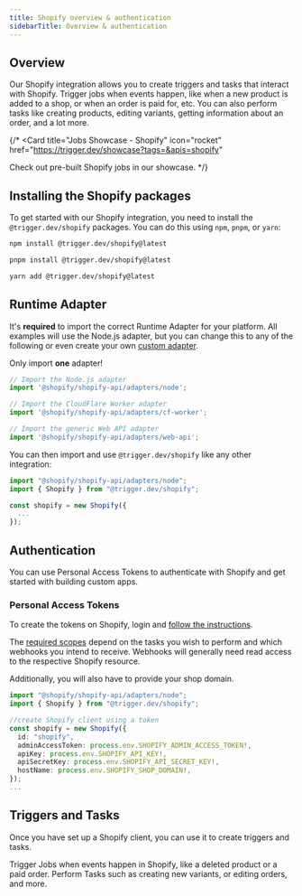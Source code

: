 ```yaml
---
title: Shopify overview & authentication
sidebarTitle: Overview & authentication
---
```


## Overview

Our Shopify integration allows you to create triggers and tasks that interact with Shopify. Trigger jobs when events happen, like when a new product is added to a shop, or when an order is paid for, etc. You can also perform tasks like creating products, editing variants, getting information about an order, and a lot more.

{/* <Card
  title="Jobs Showcase - Shopify"
  icon="rocket"
  href="https://trigger.dev/showcase?tags=&apis=shopify"
>
  Check out pre-built Shopify jobs in our showcase.
</Card> */}

## Installing the Shopify packages

To get started with our Shopify integration, you need to install the `@trigger.dev/shopify` packages. You can do this using `npm`, `pnpm`, or `yarn`:

<CodeGroup>

```bash npm
npm install @trigger.dev/shopify@latest
```

```bash pnpm
pnpm install @trigger.dev/shopify@latest
```

```bash yarn
yarn add @trigger.dev/shopify@latest
```

</CodeGroup>

## Runtime Adapter

It's **required** to import the correct Runtime Adapter for your platform. All examples will use the Node.js adapter, but you can change this to any of the following or even create your own [custom adapter](https://github.com/Shopify/shopify-api-js/blob/6adccd72527dc1fcf387adf09c5522010b6f31f2/packages/shopify-api/docs/guides/runtimes.md).

<Warning>Only import **one** adapter!</Warning>

```ts
// Import the Node.js adapter
import '@shopify/shopify-api/adapters/node';

// Import the CloudFlare Worker adapter
import '@shopify/shopify-api/adapters/cf-worker';

// Import the generic Web API adapter
import '@shopify/shopify-api/adapters/web-api';
```

You can then import and use `@trigger.dev/shopify` like any other integration:

```ts
import "@shopify/shopify-api/adapters/node";
import { Shopify } from "@trigger.dev/shopify";

const shopify = new Shopify({
  ...
});
```

## Authentication

You can use Personal Access Tokens to authenticate with Shopify and get started with building custom apps.

### Personal Access Tokens

To create the tokens on Shopify, login and [follow the instructions](https://help.shopify.com/en/manual/apps/app-types/custom-apps#create-and-install-a-custom-app).

The [required scopes](https://shopify.dev/docs/api/usage/access-scopes#authenticated-access-scopes) depend on the tasks you wish to perform and which webhooks you intend to receive. Webhooks will generally need read access to the respective Shopify resource.

Additionally, you will also have to provide your shop domain.

```ts my-job.ts
import "@shopify/shopify-api/adapters/node";
import { Shopify } from "@trigger.dev/shopify";

//create Shopify client using a token
const shopify = new Shopify({
  id: "shopify",
  adminAccessToken: process.env.SHOPIFY_ADMIN_ACCESS_TOKEN!,
  apiKey: process.env.SHOPIFY_API_KEY!,
  apiSecretKey: process.env.SHOPIFY_API_SECRET_KEY!,
  hostName: process.env.SHOPIFY_SHOP_DOMAIN!,
});
...
```

## Triggers and Tasks

Once you have set up a Shopify client, you can use it to create triggers and tasks.

<CardGroup cols={2}>
  <Card title="Triggers" icon="stars" href="/integrations/apis/shopify-triggers">
    Trigger Jobs when events happen in Shopify, like a deleted product or a paid order.
  </Card>
  <Card title="Tasks" icon="sparkles" href="/integrations/apis/shopify-tasks">
    Perform Tasks such as creating new variants, or editing orders, and more.
  </Card>
</CardGroup>
